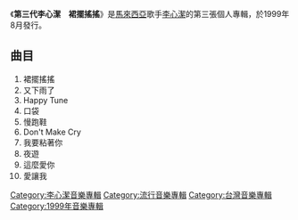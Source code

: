 {{expand|time=2013-09-14T03:23:10+00:00}}
{{unreferenced|time=2013-01-28T00:00:00+00:00}}
{{Infobox album
| name       = 第三代李心潔　裙擺搖搖
| type       = 專輯
| artist     = [[李心潔|李心潔]]
| cover      = Thrid.jpg
<!-- 未知參數 | background = orange -->
| released   = 1999年8月10日 <small>([[中華民國|台灣]])</small>
| recorded   = 不明
| genre      = [[流行音樂|流行音樂]]
| length     = 38:02
| label      = [[滾石唱片|滾石唱片]]
<!-- 未知參數 | number     = 不明 -->
| producer   = [[賈敏恕|賈敏恕]]、[[許經綸|許經綸]]、[[李正帆|李正帆]]
| reviews    = 
| prev_title = [[Bye_Bye_童年|Bye Bye 童年]]
| prev_year  = 1998
| next_title = [[愛像大海|愛像大海]]
| next_year  = 2000
}}
《'''第三代李心潔　裙擺搖搖'''》是[[馬來西亞|馬來西亞]]歌手[[李心潔|李心潔]]的第三張個人專輯，於1999年8月發行。

==曲目==
# 裙擺搖搖
# 又下雨了
# Happy Tune
# 口袋
# 慢跑鞋
# Don't Make Cry
# 我要粘著你
# 夜遊 
# 這麼愛你 
# 愛讓我

[[Category:李心潔音樂專輯|Category:李心潔音樂專輯]]
[[Category:流行音樂專輯|Category:流行音樂專輯]]
[[Category:台灣音樂專輯|Category:台灣音樂專輯]]
[[Category:1999年音樂專輯|Category:1999年音樂專輯]]
